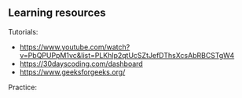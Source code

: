 ## Learning resources

Tutorials:
- https://www.youtube.com/watch?v=PbQPUPpM1vc&list=PLKhlp2qtUcSZtJefDThsXcsAbRBCSTgW4
- https://30dayscoding.com/dashboard
- https://www.geeksforgeeks.org/

Practice:

